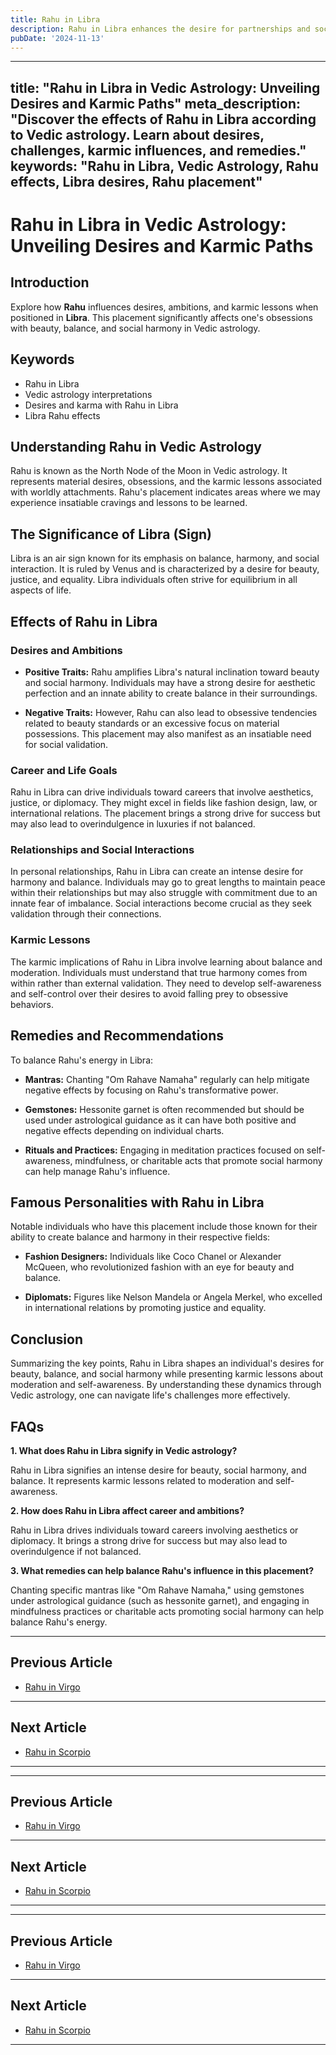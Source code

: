 ```yaml
---
title: Rahu in Libra
description: Rahu in Libra enhances the desire for partnerships and social harmony. Individuals are diplomatic, persuasive, and seek balance, but may face challenges in decision-making or become overly dependent.
pubDate: '2024-11-13'
---
```


--- 
title: "Rahu in Libra in Vedic Astrology: Unveiling Desires and Karmic Paths"
meta_description: "Discover the effects of Rahu in Libra according to Vedic astrology. Learn about desires, challenges, karmic influences, and remedies."
keywords: "Rahu in Libra, Vedic Astrology, Rahu effects, Libra desires, Rahu placement"
---

# Rahu in Libra in Vedic Astrology: Unveiling Desires and Karmic Paths

## Introduction

Explore how **Rahu** influences desires, ambitions, and karmic lessons when positioned in **Libra**. This placement significantly affects one's obsessions with beauty, balance, and social harmony in Vedic astrology.

## Keywords

- Rahu in Libra
- Vedic astrology interpretations
- Desires and karma with Rahu in Libra
- Libra Rahu effects

## Understanding Rahu in Vedic Astrology

Rahu is known as the North Node of the Moon in Vedic astrology. It represents material desires, obsessions, and the karmic lessons associated with worldly attachments. Rahu's placement indicates areas where we may experience insatiable cravings and lessons to be learned.

## The Significance of Libra (Sign)

Libra is an air sign known for its emphasis on balance, harmony, and social interaction. It is ruled by Venus and is characterized by a desire for beauty, justice, and equality. Libra individuals often strive for equilibrium in all aspects of life.

## Effects of Rahu in Libra

### Desires and Ambitions

- **Positive Traits:** Rahu amplifies Libra's natural inclination toward beauty and social harmony. Individuals may have a strong desire for aesthetic perfection and an innate ability to create balance in their surroundings.
  
- **Negative Traits:** However, Rahu can also lead to obsessive tendencies related to beauty standards or an excessive focus on material possessions. This placement may also manifest as an insatiable need for social validation.

### Career and Life Goals

Rahu in Libra can drive individuals toward careers that involve aesthetics, justice, or diplomacy. They might excel in fields like fashion design, law, or international relations. The placement brings a strong drive for success but may also lead to overindulgence in luxuries if not balanced.

### Relationships and Social Interactions

In personal relationships, Rahu in Libra can create an intense desire for harmony and balance. Individuals may go to great lengths to maintain peace within their relationships but may also struggle with commitment due to an innate fear of imbalance. Social interactions become crucial as they seek validation through their connections.

### Karmic Lessons

The karmic implications of Rahu in Libra involve learning about balance and moderation. Individuals must understand that true harmony comes from within rather than external validation. They need to develop self-awareness and self-control over their desires to avoid falling prey to obsessive behaviors.

## Remedies and Recommendations

To balance Rahu's energy in Libra:

- **Mantras:** Chanting "Om Rahave Namaha" regularly can help mitigate negative effects by focusing on Rahu's transformative power.
  
- **Gemstones:** Hessonite garnet is often recommended but should be used under astrological guidance as it can have both positive and negative effects depending on individual charts.
  
- **Rituals and Practices:** Engaging in meditation practices focused on self-awareness, mindfulness, or charitable acts that promote social harmony can help manage Rahu's influence.

## Famous Personalities with Rahu in Libra

Notable individuals who have this placement include those known for their ability to create balance and harmony in their respective fields:

- **Fashion Designers:** Individuals like Coco Chanel or Alexander McQueen, who revolutionized fashion with an eye for beauty and balance.
  
- **Diplomats:** Figures like Nelson Mandela or Angela Merkel, who excelled in international relations by promoting justice and equality.

## Conclusion

Summarizing the key points, Rahu in Libra shapes an individual's desires for beauty, balance, and social harmony while presenting karmic lessons about moderation and self-awareness. By understanding these dynamics through Vedic astrology, one can navigate life's challenges more effectively.

## FAQs

**1. What does Rahu in Libra signify in Vedic astrology?**

Rahu in Libra signifies an intense desire for beauty, social harmony, and balance. It represents karmic lessons related to moderation and self-awareness.

**2. How does Rahu in Libra affect career and ambitions?**

Rahu in Libra drives individuals toward careers involving aesthetics or diplomacy. It brings a strong drive for success but may also lead to overindulgence if not balanced.

**3. What remedies can help balance Rahu's influence in this placement?**

Chanting specific mantras like "Om Rahave Namaha," using gemstones under astrological guidance (such as hessonite garnet), and engaging in mindfulness practices or charitable acts promoting social harmony can help balance Rahu's energy.

---

## Previous Article
- [Rahu in Virgo](/blogs-md/0808_Rahu_in_Rashi/080806_Rahu_in_Virgo.mdx)

---

## Next Article
- [Rahu in Scorpio](/blogs-md/0808_Rahu_in_Rashi/080808_Rahu_in_Scorpio.mdx)

---
---

## Previous Article
- [Rahu in Virgo](080806_Rahu_in_Virgo.mdx)

---

## Next Article
- [Rahu in Scorpio](080808_Rahu_in_Scorpio.mdx)

---
---

## Previous Article
- [Rahu in Virgo](080806_Rahu_in_Virgo.mdx)

---

## Next Article
- [Rahu in Scorpio](080808_Rahu_in_Scorpio.mdx)

---
